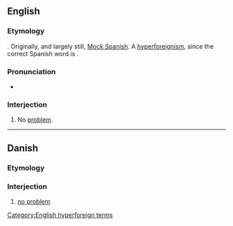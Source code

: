 ==English==
{{wikipedia}}

===Etymology===
{{suffix|en|no problem|o}}. Originally, and largely still, [[w:Mock Spanish|Mock Spanish]]. A [[hyperforeignism]], since the correct Spanish word is {{m|es|problema||problem}}.

===Pronunciation===
* {{IPA|/ˈnoʊ pɹɒˈbleɪmoʊ/|lang=en}}

===Interjection===
{{en-interj|head=no problemo}}

# {{lb|en|informal}} No [[problem]].

[[Category:English hyperforeign terms]]

----

==Danish==

===Etymology===
{{bor|da|en|no problemo}}

===Interjection===
{{da-inter|head=no problemoj}}

# [[no problem]]